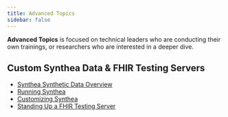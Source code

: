 ```yaml
---
title: Advanced Topics
sidebar: false
---
```


**Advanced Topics** is focused on technical leaders who are conducting their own trainings, or researchers who are interested in a deeper dive.

## Custom Synthea Data & FHIR Testing Servers

-   [Synthea Synthetic Data Overview](/modules/70-synthetic-data--synthea-overview/index.html)
-   [Running Synthea](/modules/70-synthetic-data--running-synthea/index.html)
-   [Customizing Synthea](/modules/70-synthetic-data--customizing-synthea/index.html)
-   [Standing Up a FHIR Testing Server](/modules/70-synthetic-data--test-server/index.html)